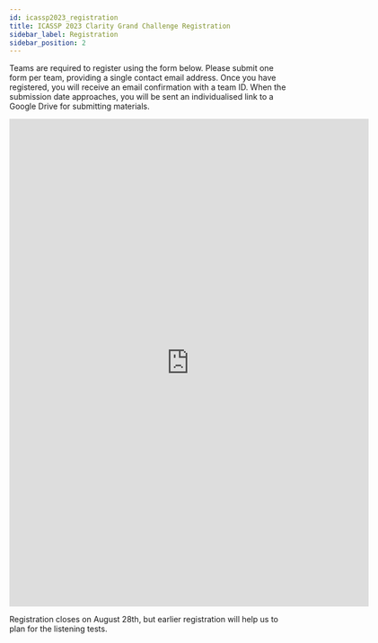```yaml
---
id: icassp2023_registration
title: ICASSP 2023 Clarity Grand Challenge Registration
sidebar_label: Registration
sidebar_position: 2
---
```


Teams are required to register using the form below. Please submit one form per team, providing a single contact email address. Once you have registered, you will receive an email confirmation with a team ID. When the submission date approaches, you will be sent an individualised link to a Google Drive for submitting materials.

<iframe src="https://docs.google.com/forms/d/e/1FAIpQLSci4LDa8YhK_O9gGWimCTqIsn3SK_qt43mfLes8HoDViYZa4w/viewform?usp=share_link" width="640" height="869" frameborder="0" marginheight="0" marginwidth="0">Loading…</iframe>

Registration closes on August 28th, but earlier registration will help us to plan for the listening tests.
